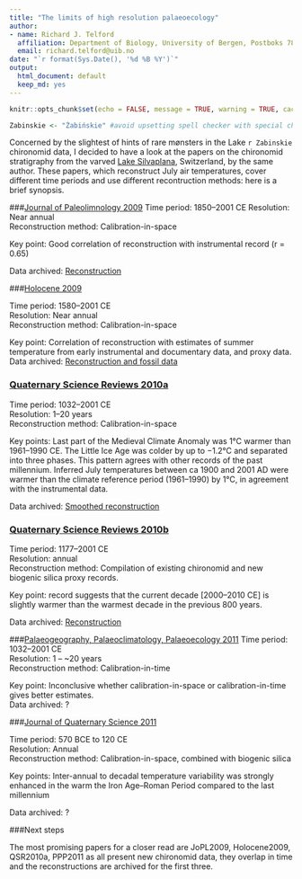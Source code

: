 ```yaml
---
title: "The limits of high resolution palaeoecology"
author: 
- name: Richard J. Telford
  affiliation: Department of Biology, University of Bergen, Postboks 7803, N-5020 Bergen
  email: richard.telford@uib.no
date: "`r format(Sys.Date(), '%d %B %Y')`"
output:
  html_document: default
  keep_md: yes
---
```


```r
knitr::opts_chunk$set(echo = FALSE, message = TRUE, warning = TRUE, cache = TRUE, cache.lazy=TRUE)

Zabinskie <- "Żabińskie" #avoid upsetting spell checker with special characters
```


Concerned by the slightest of hints of rare mønsters in the Lake `r Zabinskie` chironomid data, I decided to have a look at the papers on the chironomid stratigraphy from the varved [Lake Silvaplana](https://en.wikipedia.org/wiki/Lake_Silvaplana), Switzerland, by the same author. These papers, which reconstruct July air temperatures, cover different time periods and use different recontruction methods: here is a brief synopsis.


###[Journal of Paleolimnology 2009](https://link.springer.com/article/10.1007/s10933-008-9228-0)
Time period: 1850--2001 CE 
Resolution: Near annual  
Reconstruction method: Calibration-in-space  

Key point: Good correlation of reconstruction with instrumental record (r = 0.65)

Data archived: [Reconstruction](https://www.ncdc.noaa.gov/paleo-search/study/6394)

###[Holocene 2009](http://journals.sagepub.com/doi/abs/10.1177/0959683609348253)

Time period: 1580--2001 CE  
Resolution: Near annual  
Reconstruction method: Calibration-in-space

Key point: Correlation of reconstruction with estimates of summer temperature from early instrumental and documentary data, and proxy data.  
Data archived: [Reconstruction and fossil data](https://www.ncdc.noaa.gov/paleo-search/study/8737)

### [Quaternary Science Reviews 2010a](https://doi.org/10.1016/j.quascirev.2010.04.018)
Time period: 1032--2001 CE  
Resolution: 1--20 years  
Reconstruction method: Calibration-in-space  

Key points: Last part of the Medieval Climate Anomaly was 1°C warmer than 1961–1990 CE. The Little Ice Age was colder by up to −1.2°C and separated into three phases. This pattern agrees with other records of the past millennium. Inferred July temperatures between ca 1900 and 2001 AD were warmer than the climate reference period (1961–1990) by 1°C, in agreement with the instrumental data.

Data archived: [Smoothed reconstruction](https://www.ncdc.noaa.gov/paleo-search/study/10427)

### [Quaternary Science Reviews 2010b](https://www.st-andrews.ac.uk/~rjsw/all%20pdfs/Trachseletal2010.pdf)
Time period: 1177--2001 CE  
Resolution: annual  
Reconstruction method: Compilation of existing chironomid and new biogenic silica proxy records.

Key point: record suggests that the current decade [2000--2010 CE] is slightly warmer than the warmest decade in the previous 800 years.

Data archived: [Reconstruction](https://www.ncdc.noaa.gov/paleo-search/study/13015)

###[Palaeogeography, Palaeoclimatology, Palaeoecology 2011](https://doi.org/10.1016/j.palaeo.2010.11.008)
Time period: 1032--2001 CE  
Resolution: 1 -- ~20 years  
Reconstruction method: Calibration-in-time

Key point: Inconclusive whether calibration-in-space or calibration-in-time gives better estimates.  
Data archived: ?

###[Journal of Quaternary Science 2011](http://onlinelibrary.wiley.com/doi/10.1002/jqs.1480/full)

Time period:  570 BCE to 120 CE  
Resolution: Annual  
Reconstruction method: Calibration-in-space, combined with biogenic silica

Key points: Inter-annual to decadal temperature variability was strongly enhanced in the warm the Iron Age–Roman Period compared to the last millennium

Data archived: ?

###Next steps

The most promising papers for a closer read are 
JoPL2009, Holocene2009, QSR2010a, PPP2011 as all present new chironomid data, they overlap in time and the reconstructions are archived for the first three.
